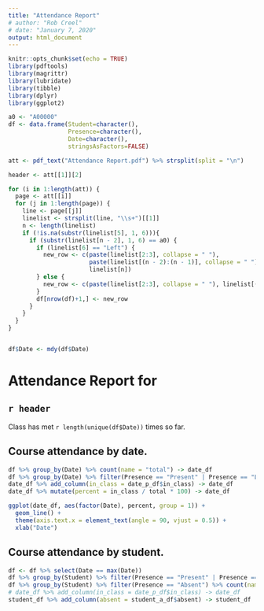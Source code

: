 ```yaml
---
title: "Attendance Report"
# author: "Rob Creel"
# date: "January 7, 2020"
output: html_document
---
```


```r
knitr::opts_chunk$set(echo = TRUE)
library(pdftools)
library(magrittr)
library(lubridate)
library(tibble)
library(dplyr)
library(ggplot2)

a0 <- "A00000"
df <- data.frame(Student=character(), 
                 Presence=character(), 
                 Date=character(), 
                 stringsAsFactors=FALSE) 

att <- pdf_text("Attendance Report.pdf") %>% strsplit(split = "\n")

header <- att[[1]][2]

for (i in 1:length(att)) {
  page <- att[[i]]
  for (j in 1:length(page)) {
    line <- page[[j]]
    linelist <- strsplit(line, "\\s+")[[1]]
    n <- length(linelist)
    if (!is.na(substr(linelist[5], 1, 6))){
      if (substr(linelist[n - 2], 1, 6) == a0) {
        if (linelist[6] == "Left") {
          new_row <- c(paste(linelist[2:3], collapse = " "), 
                       paste(linelist[(n - 2):(n - 1)], collapse = " "),
                       linelist[n])
        } else {
          new_row <- c(paste(linelist[2:3], collapse = " "), linelist[(n - 1):(n)])
        }
        df[nrow(df)+1,] <- new_row
      }
    }
  }
}


df$Date <- mdy(df$Date)

```

# Attendance Report for
## `r header`
Class has met `r length(unique(df$Date))` times so far. 

## Course attendance by date.

```r
df %>% group_by(Date) %>% count(name = "total") -> date_df
df %>% group_by(Date) %>% filter(Presence == "Present" | Presence == "Late" | Presence == "Left Early") %>% count(name = "in_class") -> date_p_df
date_df %>% add_column(in_class = date_p_df$in_class) -> date_df
date_df %>% mutate(percent = in_class / total * 100) -> date_df

ggplot(date_df, aes(factor(Date), percent, group = 1)) +
  geom_line() +
  theme(axis.text.x = element_text(angle = 90, vjust = 0.5)) +
  xlab("Date")
```

## Course attendance by student.

```r
df <- df %>% select(Date == max(Date))
df %>% group_by(Student) %>% filter(Presence == "Present" | Presence == "Late" | Presence == "Left Early") %>% count(name = "in_class") -> student_df
df %>% group_by(Student) %>% filter(Presence == "Absent") %>% count(name = "absent") -> student_a_df
# date_df %>% add_column(in_class = date_p_df$in_class) -> date_df
student_df %>% add_column(absent = student_a_df$absent) -> student_df
```